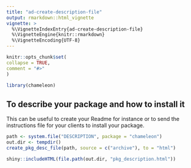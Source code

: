 ```yaml
---
title: "ad-create-description-file"
output: rmarkdown::html_vignette
vignette: >
  %\VignetteIndexEntry{ad-create-description-file}
  %\VignetteEngine{knitr::rmarkdown}
  %\VignetteEncoding{UTF-8}
---
```

  
```r
knitr::opts_chunk$set(
collapse = TRUE,
comment = "#>"
)
```

```r
library(chameleon)
```

## To describe your package and how to install it

This can be useful to create your Readme for instance or to send the instructions file for your clients to install your package.

```r
path <- system.file("DESCRIPTION", package = "chameleon")
out.dir <- tempdir()
create_pkg_desc_file(path, source = c("archive"), to = "html")
```

```r
shiny::includeHTML(file.path(out.dir, "pkg_description.html"))
```

